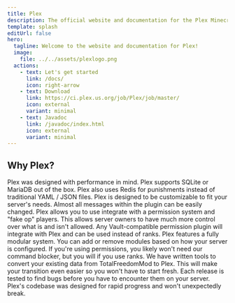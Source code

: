 ```yaml
---
title: Plex
description: The official website and documentation for the Plex Minecraft Plugin
template: splash
editUrl: false
hero:
  tagline: Welcome to the website and documentation for Plex!
  image:
    file: ../../assets/plexlogo.png
  actions:
    - text: Let's get started
      link: /docs/
      icon: right-arrow
    - text: Download
      link: https://ci.plex.us.org/job/Plex/job/master/
      icon: external
      variant: minimal
    - text: Javadoc
      link: /javadoc/index.html
      icon: external
      variant: minimal
---
```



## Why Plex?

<CardGrid>
    <Card title="Performance Oriented" icon="rocket">
        Plex was designed with performance in mind. Plex supports SQLite or MariaDB out of the box. Plex also uses Redis
        for punishments instead of traditional YAML / JSON files.
    </Card>
    <Card title="Fully Customizable" icon="setting">
        Plex is designed to be customizable to fit your server's needs. Almost all messages within the plugin can be
        easily changed.
    </Card>
    <Card title="Permissions" icon="list-format">
        Plex allows you to use integrate with a permission system and "fake op" players. This allows server owners to
        have much more control over what is and isn't allowed. Any Vault-compatible permission plugin will integrate
        with Plex and can be used instead of ranks.
    </Card>
    <Card title="Modular" icon="cloud-download">
        Plex features a fully modular system. You can add or remove modules based on how your server is configured. If
        you're using permissions, you likely won't need our command blocker, but you will if you use ranks.
    </Card>
    <Card title="Converters" icon="random">
        We have written tools to convert your existing data from TotalFreedomMod to Plex. This will make your transition
        even easier so you won't have to start fresh.
    </Card>
    <Card title="Quality Control" icon="sun">
        Each release is tested to find bugs before you have to encounter them on your server. Plex's codebase was
        designed for rapid progress and won't unexpectedly break.
    </Card>
</CardGrid>